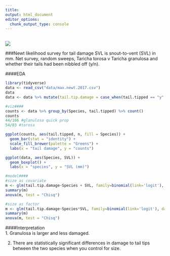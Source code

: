 ```yaml
---
title: 
output: html_document
editor_options: 
  chunk_output_type: console
---
```

<br>
![](./newt.jpg)  

###Newt likelihood survey for tail damage
SVL is snout-to-vent (SVL) in mm.
Net survey, random sweeps, Taricha torosa v Taricha granulosa and whether their tails had been nibbled off (y/n).

####EDA
```r
library(tidyverse)
data <- read_csv("data/max.newt.2017.csv")
data
data <- data %>% mutate(tail.tip.damage = case_when(tail.tipped == "y" ~ 1, tail.tipped == "n" ~ 0))

#viz####
counts <- data %>% group_by(Species, tail.tipped) %>% count()
counts
44/166 #glanulosa quick prop
54/83 #torosa

ggplot(counts, aes(tail.tipped, n, fill = Species)) + 
  geom_bar(stat = "identity") + 
  scale_fill_brewer(palette = "Greens") +
  labs(x = "tail damage", y = "counts")

ggplot(data, aes(Species, SVL)) + 
  geom_boxplot() + 
  labs(x = "species", y = "SVL (mm)")

#model####
#size as covariate
m <- glm(tail.tip.damage~Species + SVL, family=binomial(link='logit'), data = data)
summary(m)
anova(m, test = "Chisq")

#size as factor
m <- glm(tail.tip.damage~Species*SVL, family=binomial(link='logit'), data = data)
summary(m)
anova(m, test = "Chisq")

```

####Interpretation  
1. Granulosa is larger and less damaged.  

2. There are statistically significant differences in damage to tail tips between the two species when you control for size.  
